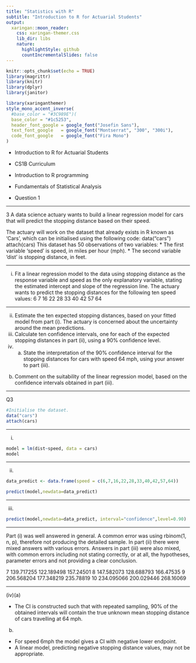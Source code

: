 ```yaml
---
title: "Statistics with R"
subtitle: "Introduction to R for Actuarial Students"
output:
  xaringan::moon_reader:
    css: xaringan-themer.css
    lib_dir: libs
    nature:
      highlightStyle: github
      countIncrementalSlides: false
---
```



```r
knitr::opts_chunk$set(echo = TRUE)
library(magrittr)
library(knitr)
library(dplyr)
library(janitor)


```

```r
library(xaringanthemer)
style_mono_accent_inverse(
  #base_color = "#3C989E")(
  base_color = "#1c5253",
  header_font_google = google_font("Josefin Sans"),
  text_font_google   = google_font("Montserrat", "300", "300i"),
  code_font_google   = google_font("Fira Mono")
)
```

* Introduction to R for Actuarial Students

* CS1B Curriculum

* Introduction to R programming
* Fundamentals of Statistical Analysis

* Question 1

---

3 A data science actuary wants to build a linear regression model for cars that will
predict the stopping distance based on their speed.

The actuary will work on the dataset that already exists in R known as ‘Cars’, which
can be initialised using the following code:
data("cars")
attach(cars)
This dataset has 50 observations of two variables:
*  The first variable ‘speed’ is speed, in miles per hour (mph).
*  The second variable ‘dist’ is stopping distance, in feet.

---

(i) Fit a linear regression model to the data using stopping distance as the
response variable and speed as the only explanatory variable, stating the
estimated intercept and slope of the regression line. 
The actuary wants to predict the stopping distances for the following ten speed values:
6 7 16 22 28 33 40 42 57 64


---

(ii) Estimate the ten expected stopping distances, based on your fitted model from
part (i). 
The actuary is concerned about the uncertainty around the mean predictions.
(iii) Calculate ten confidence intervals, one for each of the expected stopping
distances in part (ii), using a 90% confidence level. 
(iv) (a) State the interpretation of the 90% confidence interval for the stopping
distances for cars with speed 64 mph, using your answer to part (iii).
(b) Comment on the suitability of the linear regression model, based on the
confidence intervals obtained in part (iii).

---


Q3
```r
#Initialise the dataset.
data("cars")
attach(cars)
```

---

(i)

```r
model = lm(dist~speed, data = cars) 
model
```



---

(ii)

```r
data_predict <- data.frame(speed = c(6,7,16,22,28,33,40,42,57,64))
```


```r
predict(model,newdata=data_predict) 
```



---

(iii)

```r
predict(model,newdata=data_predict, interval="confidence",level=0.90) 
```



---

Part (i) was well answered in general. A common error was using rbinom(1, n, p), therefore not producing the detailed sample.
In part (ii) there were mixed answers with various errors.
Answers in part (iii) were also mixed, with common errors including not stating correctly, or at all, the hypotheses, parameter errors and not providing a clear conclusion.


7 139.717255 122.189498 157.24501
8 147.582073 128.688793 166.47535
9 206.568204 177.348219 235.78819
10 234.095066 200.029446 268.16069 

---

(iv)(a)

* The CI is constructed such that with repeated sampling, 90% of the obtained intervals will contain the true unknown mean stopping distance of cars travelling at 64 mph. 
(b)

* For speed 6mph the model gives a CI with negative lower endpoint. 
* A linear model, predicting negative stopping distance values, may not be
appropriate. 
